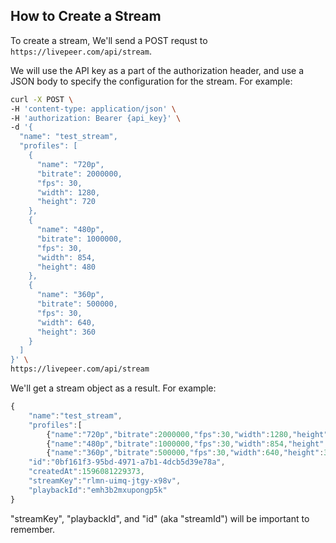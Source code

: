 
<DocsLayout>


## How to Create a Stream

To create a stream, We'll send a POST requst to
`https://livepeer.com/api/stream`.

We will use the API key as a part of the authorization header, and use a JSON
body to specify the configuration for the stream. For example:

```bash
curl -X POST \
-H 'content-type: application/json' \
-H 'authorization: Bearer {api_key}' \
-d '{
  "name": "test_stream",
  "profiles": [
    {
      "name": "720p",
      "bitrate": 2000000,
      "fps": 30,
      "width": 1280,
      "height": 720
    },
    {
      "name": "480p",
      "bitrate": 1000000,
      "fps": 30,
      "width": 854,
      "height": 480
    },
    {
      "name": "360p",
      "bitrate": 500000,
      "fps": 30,
      "width": 640,
      "height": 360
    }
  ]
}' \
https://livepeer.com/api/stream
```

We'll get a stream object as a result. For example:

```jsx
{
	"name":"test_stream",
	"profiles":[
		{"name":"720p","bitrate":2000000,"fps":30,"width":1280,"height":720},
		{"name":"480p","bitrate":1000000,"fps":30,"width":854,"height":480}],
		{"name":"360p","bitrate":500000,"fps":30,"width":640,"height":360}],
	"id":"0bf161f3-95bd-4971-a7b1-4dcb5d39e78a",
	"createdAt":1596081229373,
	"streamKey":"rlmn-uimq-jtgy-x98v",
	"playbackId":"emh3b2mxupongp5k"
}
```

"streamKey", "playbackId", and "id" (aka "streamId") will be important to
remember.

</DocsLayout>

